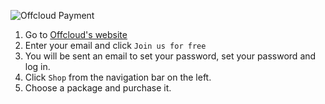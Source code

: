 ![Offcloud Payment](/img/stremio/offcloud_payment.png)

1. Go to [Offcloud's website](https://offcloud.com/?=06202a3d)
2. Enter your email and click `Join us for free`
3. You will be sent an email to set your password, set your password and log in.
4. Click `Shop` from the navigation bar on the left.
5. Choose a package and purchase it.